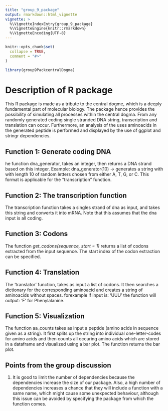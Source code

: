 ```yaml
---
title: "group_9_package"
output: rmarkdown::html_vignette
vignette: >
  %\VignetteIndexEntry{group_9_package}
  %\VignetteEngine{knitr::rmarkdown}
  %\VignetteEncoding{UTF-8}
---
```


```r
knitr::opts_chunk$set(
  collapse = TRUE,
  comment = "#>"
)
```

```r
library(group9PackcentralDogma)
```

# Description of R package
This R package is made as a tribute to the central dogme, which is a deeply fundamental part of molecular biology. The package hence provides the possibility of simulating all processes within the central dogma. 
From any randomly generated coding single stranded DNA string, transcription and translation can occur. Furthermore, an analysis of the uses aminoacids in the generated peptide is performed and displayed by the use of ggplot and stringr dependencies.

## Function 1: Generate coding DNA
he function dna_generator, takes an integer, then returns a DNA strand based on this integer. Example: dna_generator(10) -\> generates a string with with length 10 of random letters chosen from either A, T, G, or C. This format is applicable for the "transcription" function.

## Function 2: The transcription function
The transcription function takes a singles strand of dna as input, and takes this string and converts it into mRNA. Note that this assumes that the dna input is all coding. 

## Function 3: Codons
The function *get_codons(sequence, start = 1)* returns a list of codons extracted from the input sequence. The start index of the codon extraction can be specified.

## Function 4: Translation
The 'translator' function, takes as input a list of codons. It then searches a dictionary for the corresponding aminoacid and creates a string of aminoacids without spaces. forexample if input is: 'UUU' the function will output: 'F' for Phenylalanine.

## Function 5: Visualization
The function aa_counts takes as input a peptide (amino acids in sequence given as a string). It first splits up the string into individual one-letter-codes for amino acids and then counts all occuring amino acids which are stored in a dataframe and visualized using a bar plot. The function returns the bar plot.

## Points from the group discussion
1) It is good to limit the number of dependencies because the dependencies increase the size of our package. Also, a high number of dependencies increases a chance that they will include a function with a same name, which might cause some unexpected behaviour, although this issue can be avoided by specifying the package from which the function comes.
